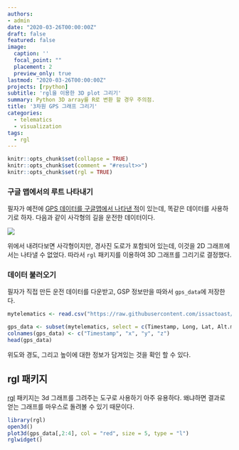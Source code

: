 ```yaml
---
authors:
- admin
date: "2020-03-26T00:00:00Z"
draft: false
featured: false
image:
  caption: ''
  focal_point: ""
  placement: 2
  preview_only: true
lastmod: "2020-03-26T00:00:00Z"
projects: [rpython]
subtitle: 'rgl을 이용한 3D plot 그리기'
summary: Python 3D array를 R로 변환 할 경우 주의점.
title: '3차원 GPS 그래프 그리기'
categories:
  - telematics
  - visualization
tags:
  - rgl
---
```


```r
knitr::opts_chunk$set(collapse = TRUE)
knitr::opts_chunk$set(comment = "#result>>")
knitr::opts_chunk$set(rgl = TRUE)
```

### 구글 맵에서의 루트 나타내기

필자가 예전에 [GPS 데이터를 구글맵에서 나타낸 적](https://www.theissaclee.com/en/post/gpsvisulization/)이 있는데, 똑같은 데이터를 사용하기로 하자. 다음과 같이 사각형의 길을 운전한 데이터이다.

![](https://www.theissaclee.com/en/post/gpsvisulization/myanimation.gif)

위에서 내려다보면 사각형이지만, 경사진 도로가 포함되어 있는데, 이것을 2D 그래프에서는 나타낼 수 없었다. 따라서 `rgl` 패키지를 이용하여 3D 그래프를 그리기로 결정했다.

### 데이터 불러오기

필자가 직접 만든 운전 데이터를 다운받고, GSP 정보만을 따와서 `gps_data`에 저장한다. 

```r
mytelematics <- read.csv("https://raw.githubusercontent.com/issactoast/theissacleedotcom/master/static/data/sampletrip.csv", header = TRUE, fill = TRUE)

gps_data <- subset(mytelematics, select = c(Timestamp, Long, Lat, Alt.m.))
colnames(gps_data) <- c("Timestamp", "x", "y", "z")
head(gps_data)
```

위도와 경도, 그리고 높이에 대한 정보가 담겨있는 것을 확인 할 수 있다.

## rgl 패키지

 [rgl](https://cran.r-project.org/web/packages/rgl/vignettes/rgl.html) 패키지는 3d 그래프를 그려주는 도구로 사용하기 아주 유용하다. 왜냐하면 결과로 얻는 그래프를 마우스로 돌려볼 수 있기 때문이다.

```r
library(rgl)
open3d()
plot3d(gps_data[,2:4], col = "red", size = 5, type = "l")
rglwidget()
```
